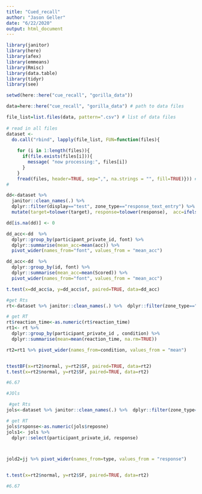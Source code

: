```yaml
---
title: "Cued_recall"
author: "Jason Geller"
date: "6/22/2020"
output: html_document
---
```


```r
library(janitor)
library(here)
library(afex)
library(emmeans)
library(Rmisc)
library(data.table)
library(tidyr)
library(see)
```

```r


setwd(here::here("cue_recall", "gorilla_data"))

data=here::here("cue_recall", "gorilla_data") # path to data files

file_list=list.files(data, pattern=".csv") # list of data files
 
# read in all files
dataset <-
  do.call("rbind", lapply(file_list, FUN=function(files){
    
    for (i in 1:length(files)){ 
      if(file.exists(files[i])){
        message( "now processing:", files[i])
      }
    }
    fread(files, header=TRUE, sep=",", na.strings = "", fill=TRUE)})) #fread makes reading in files quick
#

```


```r

dd<-dataset %>% 
  janitor::clean_names(.) %>% 
  dplyr::filter(display=="test", zone_type=="response_text_entry") %>%
  mutate(target=tolower(target), response=tolower(response),  acc=ifelse(target==response, 1, 0)) 

dd[is.na(dd)] <- 0

dd_acc<-dd  %>%
  dplyr::group_by(participant_private_id, font) %>%
  dplyr::summarise(mean_acc=mean(acc)) %>%
  pivot_wider(names_from="font", values_from = "mean_acc")

dd_acc<-dd  %>%
  dplyr::group_by(id, font) %>%
  dplyr::summarise(mean_acc=mean(Scored)) %>%
  pivot_wider(names_from="font", values_from = "mean_acc")

t.test(x=dd_acc$a, y=dd_acc$sf, paired=TRUE, data=dd_acc)
```

```r
#get Rts
rt<-dataset %>% janitor::clean_names(.) %>%  dplyr::filter(zone_type=="continue_button", display=="study") 

# get RT
rt$reaction_time<-as.numeric(rt$reaction_time)
rt1<- rt %>% 
  dplyr::group_by(participant_private_id , condition) %>% 
  dplyr::summarise(mean=mean(reaction_time, na.rm=TRUE))

rt2=rt1 %>% pivot_wider(names_from=condition, values_from = "mean")


ttestBF(x=rt2$normal, y=rt2$SF, paired=TRUE, data=rt2)
t.test(x=rt2$normal, y=rt2$SF, paired=TRUE, data=rt2)

#6.67
```


```r
#JOls

 #get Rts
jols<-dataset %>% janitor::clean_names(.) %>%  dplyr::filter(zone_type=="response_slider_endValue" | zone_type=="response_text_entry") 

# get RT
jols$rsponse<-as.numeric(jols$reposne)
jols1<- jols %>% 
  dplyr::select(participant_private_id, response)



jold2=jj %>% pivot_wider(names_from=type, values_from = "response")


t.test(x=rt2$normal, y=rt2$SF, paired=TRUE, data=rt2)

#6.67


```